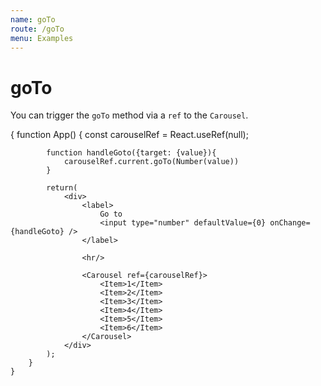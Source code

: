 ```yaml
---
name: goTo
route: /goTo
menu: Examples
---
```



# goTo

You can trigger the `goTo` method via a `ref` to the `Carousel`.

<Playground>
    {
        function App() {
            const carouselRef = React.useRef(null);
    
            function handleGoto({target: {value}){
                carouselRef.current.goTo(Number(value))
            }
    
            return(
                <div>
                    <label>
                        Go to 
                        <input type="number" defaultValue={0} onChange={handleGoto} />
                    </label>
                    
                    <hr/>
                    
                    <Carousel ref={carouselRef}>
                        <Item>1</Item>
                        <Item>2</Item>
                        <Item>3</Item>
                        <Item>4</Item>
                        <Item>5</Item>
                        <Item>6</Item>
                    </Carousel>
                </div>
            );
        }
    }

</Playground>
